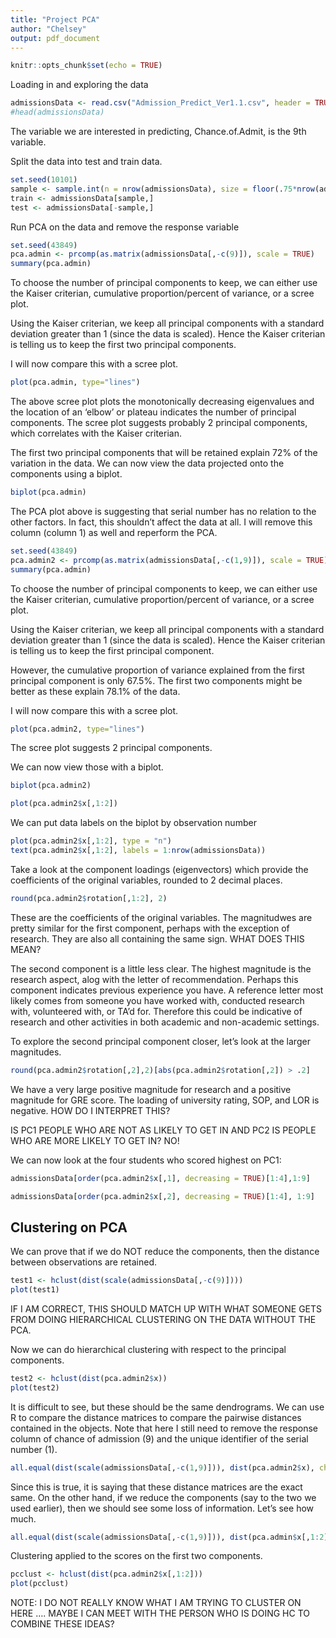 ```yaml
---
title: "Project PCA"
author: "Chelsey"
output: pdf_document
---
```


```r
knitr::opts_chunk$set(echo = TRUE)
```


Loading in and exploring the data 
```r
admissionsData <- read.csv("Admission_Predict_Ver1.1.csv", header = TRUE)
#head(admissionsData)
```

The variable we are interested in predicting, Chance.of.Admit, is the 9th variable.  

Split the data into test and train data.  
```r
set.seed(10101)
sample <- sample.int(n = nrow(admissionsData), size = floor(.75*nrow(admissionsData)), replace = FALSE, prob = NULL)
train <- admissionsData[sample,]
test <- admissionsData[-sample,]
```

Run PCA on the data and remove the response variable
```r
set.seed(43849)
pca.admin <- prcomp(as.matrix(admissionsData[,-c(9)]), scale = TRUE)
summary(pca.admin)
```

To choose the number of principal components to keep, we can either use the Kaiser criterian, cumulative proportion/percent of variance, or a scree plot.  

Using the Kaiser criterian, we keep all principal components with a standard deviation greater than 1 (since the data is scaled).  Hence the Kaiser criterian is telling us to keep the first two principal components.

I will now compare this with a scree plot.  
```r
plot(pca.admin, type="lines")
```

The above scree plot plots the monotonically decreasing eigenvalues and the location of an 'elbow' or plateau indicates the number of principal components.  The scree plot suggests probably 2 principal components, which correlates with the Kaiser criterian.  

The first two principal components that will be retained explain 72% of the variation in the data.  We can now view the data projected onto the components using a biplot.  

```r
biplot(pca.admin)
```

The PCA plot above is suggesting that serial number has no relation to the other factors.  In fact, this shouldn't affect the data at all.  I will remove this column (column 1) as well and reperform the PCA.  


```r
set.seed(43849)
pca.admin2 <- prcomp(as.matrix(admissionsData[,-c(1,9)]), scale = TRUE)
summary(pca.admin)
```

To choose the number of principal components to keep, we can either use the Kaiser criterian, cumulative proportion/percent of variance, or a scree plot.  

Using the Kaiser criterian, we keep all principal components with a standard deviation greater than 1 (since the data is scaled).  Hence the Kaiser criterian is telling us to keep the first principal component.

However, the cumulative proportion of variance explained from the first principal component is only 67.5%.  The first two components might be better as these explain 78.1% of the data.  

I will now compare this with a scree plot. 

```r
plot(pca.admin2, type="lines")
```

The scree plot suggests 2 principal components.  

We can now view those with a biplot.  
```r
biplot(pca.admin2)
```


```r
plot(pca.admin2$x[,1:2])
```

We can put data labels on the biplot by observation number 
```r
plot(pca.admin2$x[,1:2], type = "n")
text(pca.admin2$x[,1:2], labels = 1:nrow(admissionsData))
```

Take a look at the component loadings (eigenvectors) which provide the coefficients of the original variables, rounded to 2 decimal places.
```r
round(pca.admin2$rotation[,1:2], 2)
```

These are the coefficients of the original variables.  The magnitudwes are pretty similar for the first component, perhaps with the exception of research.  They are also all containing the same sign.  WHAT DOES THIS MEAN? 

The second component is a little less clear.  The highest magnitude is the research aspect, alog with the letter of recommendation.  Perhaps this component indicates previous experience you have.  A reference letter most likely comes from someone you have worked with, conducted research with, volunteered with, or TA'd for.  Therefore this could be indicative of research and other activities in both academic and non-academic settings.

To explore the second principal component closer, let's look at the larger magnitudes.  
```r
round(pca.admin2$rotation[,2],2)[abs(pca.admin2$rotation[,2]) > .2]
```

We have a very large positive magnitude for research and a positive magnitude for GRE score.  The loading of university rating, SOP, and LOR is negative.  HOW DO I INTERPRET THIS? 

IS PC1 PEOPLE WHO ARE NOT AS LIKELY TO GET IN AND PC2 IS PEOPLE WHO ARE MORE LIKELY TO GET IN? NO!

We can now look at the four students who scored highest on PC1: 
```r
admissionsData[order(pca.admin2$x[,1], decreasing = TRUE)[1:4],1:9]
```

```r
admissionsData[order(pca.admin2$x[,2], decreasing = TRUE)[1:4], 1:9]
```

## Clustering on PCA 

We can prove that if we do NOT reduce the components, then the distance between observations are retained.  
```r
test1 <- hclust(dist(scale(admissionsData[,-c(9)])))
plot(test1)
```

IF I AM CORRECT, THIS SHOULD MATCH UP WITH WHAT SOMEONE GETS FROM DOING HIERARCHICAL CLUSTERING ON THE DATA WITHOUT THE PCA.  

Now we can do hierarchical clustering with respect to the principal components.  
```r
test2 <- hclust(dist(pca.admin2$x))
plot(test2)
```


It is difficult to see, but these should be the same dendrograms.  We can use R to compare the distance matrices to compare the pairwise distances contained in the objects. Note that here I still need to remove the response column of chance of admission (9) and the unique identifier of the serial number (1).  
```r
all.equal(dist(scale(admissionsData[,-c(1,9)])), dist(pca.admin2$x), check.attributes = FALSE)
```

Since this is true, it is saying that these distance matrices are the exact same.  On the other hand, if we reduce the components (say to the two we used earlier), then we should see some loss of information.  Let's see how much.  
```r
all.equal(dist(scale(admissionsData[,-c(1,9)])), dist(pca.admin$x[,1:2]), check.attributes = FALSE)
```

Clustering applied to the scores on the first two components.  
```r
pcclust <- hclust(dist(pca.admin2$x[,1:2]))
plot(pcclust)
```

NOTE: I DO NOT REALLY KNOW WHAT I AM TRYING TO CLUSTER ON HERE .... MAYBE I CAN MEET WITH THE PERSON WHO IS DOING HC TO COMBINE THESE IDEAS?















